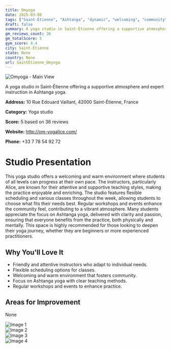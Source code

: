 ```yaml
---
title: Omyoga
date: 2025-03-08
tags: ["Saint-Étienne", "Ashtanga", "dynamic", "welcoming", "community", "Saint-Étienne"]  
draft: false
summary: A yoga studio in Saint-Étienne offering a supportive atmosphere and expert instruction in Ashtanga yoga.
gm_reviews_count: 36
gm_totalScore: 5
gym_score: 4.4
city: Saint-Étienne
state: None
country: None
url: SaintÉtienne_Omyoga
---
```


<div className="aspect-[16/9] relative my-8">
  <img 
    src="https://lh5.googleusercontent.com/p/AF1QipNfBTYS6Bflrj6qu37QNlXaucAL_L18uzJx2Z4c=w1920-h1080-k-no"
    alt="Omyoga - Main View"
    className="object-cover absolute inset-0 w-full h-full rounded-lg"
  />
</div>

A yoga studio in Saint-Étienne offering a supportive atmosphere and expert instruction in Ashtanga yoga.

**Address:** 10 Rue Edouard Vaillant, 42000 Saint-Étienne, France

**Category:** Yoga studio

**Score:** 5 based on 36 reviews

**Website:** http://om-yogalice.com/

**Phone:** +33 7 78 54 92 72

# Studio Presentation

This yoga studio offers a welcoming and warm environment where students of all levels can progress at their own pace. The instructors, particularly Alice, are known for their attentive and supportive teaching styles, making the practice enjoyable and enriching. The studio features flexible scheduling and various classes throughout the week, allowing students to choose what fits their needs best. Regular workshops and events enhance the community feel, contributing to a vibrant atmosphere. Many students appreciate the focus on Ashtanga yoga, delivered with clarity and passion, ensuring that everyone benefits from the practice, both physically and mentally. This space is highly recommended for those looking to deepen their yoga journey, whether they are beginners or more experienced practitioners.



## Why You'll Love It

- Friendly and attentive instructors who adapt to individual needs.
- Flexible scheduling options for classes.
- Welcoming and warm environment that fosters community.
- Focus on Ashtanga yoga with clear teaching methods.
- Regular workshops and events to enhance practice.

## Areas for Improvement

None

<div className="grid grid-cols-1 xl:grid-cols-2 gap-4 my-8">
<div className="aspect-[4/3] relative"><img src="https://lh5.googleusercontent.com/p/AF1QipNd3vBVZKE-qfE2g3P2ibg8Waz05Rs_2WWL1_PP=w1920-h1080-k-no" alt="Image 1" className="object-cover absolute inset-0 w-full h-full rounded-lg" /></div>
<div className="aspect-[4/3] relative"><img src="https://lh5.googleusercontent.com/p/AF1QipOltj8V5XZoGyR1qb1VIeSTXS86kgmn4p0HjycH=w1920-h1080-k-no" alt="Image 2" className="object-cover absolute inset-0 w-full h-full rounded-lg" /></div>
<div className="aspect-[4/3] relative"><img src="https://lh5.googleusercontent.com/p/AF1QipOzh0_8JmWVeaemWtezbHoIiSbP3S-Epqr1fxtS=w1920-h1080-k-no" alt="Image 3" className="object-cover absolute inset-0 w-full h-full rounded-lg" /></div>
<div className="aspect-[4/3] relative"><img src="https://lh5.googleusercontent.com/p/AF1QipNEqyLbxLtwGN4kWR_rF1TuUqlcKUcCnbnA7Dyu=w1920-h1080-k-no" alt="Image 4" className="object-cover absolute inset-0 w-full h-full rounded-lg" /></div>
</div>